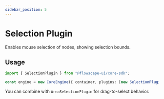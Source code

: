 ```yaml
---
sidebar_position: 5
---
```


# Selection Plugin

Enables mouse selection of nodes, showing selection bounds.

## Usage

```ts
import { SelectionPlugin } from "@flowscape-ui/core-sdk";

const engine = new CoreEngine({ container, plugins: [new SelectionPlugin()] });
```

You can combine with `AreaSelectionPlugin` for drag-to-select behavior.
